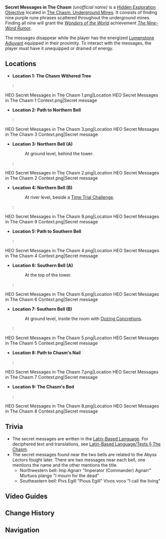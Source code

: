 {{Hidden Exploration Objectives Infobox
|image      = HEO Secret Messages in The Chasm 1 Context.png
|type       = Unordered
|region     = Liyue
|area       = The Chasm: Underground Mines
|loc        = [[The Chasm: Underground Mines]]
|characters = Traveler
}}
'''Secret Messages in The Chasm''' ''(unofficial name)'' is a [[Hidden Exploration Objective]] located in [[The Chasm: Underground Mines]]. It consists of finding nine purple rune phrases scattered throughout the underground mines. Finding all nine will grant the ''[[Wonders of the World]]'' achievement ''[[The Nine-Word Rumor]]''.

The messages disappear while the player has the energized [[Lumenstone Adjuvant]] equipped in their proximity. To interact with the messages, the player must have it unequipped or drained of energy.

==Locations==
* '''Location 1: The Chasm Withered Tree'''
*: <gallery>
HEO Secret Messages in The Chasm 1.png|Location
HEO Secret Messages in The Chasm 1 Context.png|Secret message
</gallery>
* '''Location 2: Path to Northern Bell'''
*:<gallery>
HEO Secret Messages in The Chasm 3.png|Location
HEO Secret Messages in The Chasm 3 Context.png|Secret message
</gallery>
* '''Location 3: Northern Bell (A)'''
*: At ground level, behind the tower.
*: <gallery>
HEO Secret Messages in The Chasm 2.png|Location
HEO Secret Messages in The Chasm 2 Context.png|Secret message
</gallery>
* '''Location 4: Northern Bell (B)'''
*:At river level, beside a [[Time Trial Challenge]].
*:<gallery>
HEO Secret Messages in The Chasm 9.png|Location
HEO Secret Messages in The Chasm 9 Context.png|Secret message
</gallery>
* '''Location 5: Path to Southern Bell'''
*:<gallery>
HEO Secret Messages in The Chasm 4.png|Location
HEO Secret Messages in The Chasm 4 Context.png|Secret message
</gallery>
* '''Location 6: Southern Bell (A)'''
*: At the top of the tower.
*: <gallery>
HEO Secret Messages in The Chasm 6.png|Location
HEO Secret Messages in The Chasm 6 Context.png|Secret message
</gallery>
* '''Location 7: Southern Bell (B)'''
*: At ground level, inside the room with [[Oozing Concretions]].
*: <gallery>
HEO Secret Messages in The Chasm 5.png|Location
HEO Secret Messages in The Chasm 5 Context.png|Secret message
</gallery>
* '''Location 8: Path to Chasm's Nail'''
*:<gallery>
HEO Secret Messages in The Chasm 7.png|Location
HEO Secret Messages in The Chasm 7 Context.png|Secret message
</gallery>
* '''Location 9: The Chasm's Bed'''
*:<gallery>
HEO Secret Messages in The Chasm 8.png|Location
HEO Secret Messages in The Chasm 8 Context.png|Secret message
</gallery>

==Trivia==
* The secret messages are written in the [[Latin-Based Language]]. For deciphered text and translations, see [[Latin-Based Language/Texts#The Chasm|Latin-Based Language/Texts § The Chasm]].
* The secret messages found near the two bells are related to the Abyss Lectors fought later. There are two messages near each bell, one mentions the name and the other mentions the title.
** Northwestern bell: Imp Agnarr "Imperator (Commander) Agnarr" Mortuos plango "I mourn for the dead"
** Southeastern bell: Pivs Egill "Pious Egill" Vivos voco "I call the living"

==Video Guides==
{{EVT
|video1   = 0wm8loBvwck
|caption1 = "Nine-Word Rumor" Secret Achievement The Chasm

|video2   = https://youtu.be/CWnlqgAfZdg
|caption2 = Secret Messages in The Chasm Guide
}}

==Change History==
{{Change History|2.6}}

==Navigation==
{{Hidden Exploration Objective Navbox|Unordered}}